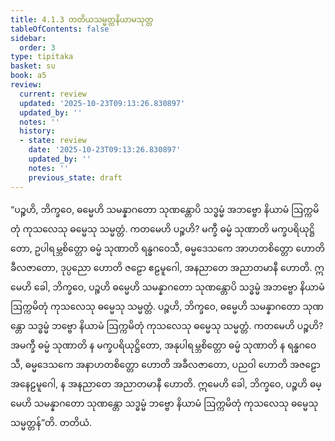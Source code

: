```yaml
---
title: 4.1.3 တတိယသမ္မတ္တနိယာမသုတ္တ
tableOfContents: false
sidebar:
  order: 3
type: tipitaka
basket: su
book: a5
review:
  current: review
  updated: '2025-10-23T09:13:26.830897'
  updated_by: ''
  notes: ''
  history:
  - state: review
    date: '2025-10-23T09:13:26.830897'
    updated_by: ''
    notes: ''
    previous_state: draft
---
```



<ReviewStatus review={frontmatter.review} showDetails={true} />

<HypothesisAnnotation frontmatter={frontmatter} />

<DynamicBreadcrumb />

<Division number="153" book="a5" e="ch" v="16" p="155">

<Paragraph number="880" book="a5">
“ပဉ္စဟိ, ဘိက္ခဝေ, ဓမ္မေဟိ သမန္နာဂတော သုဏန္တောပိ သဒ္ဓမ္မံ အဘဗ္ဗော နိယာမံ ဩက္ကမိတုံ ကုသလေသု ဓမ္မေသု သမ္မတ္တံ. ကတမေဟိ ပဉ္စဟိ? မက္ခီ ဓမ္မံ သုဏာတိ မက္ခပရိယုဋ္ဌိတော, ဥပါရမ္ဘစိတ္တော ဓမ္မံ သုဏာတိ ရန္ဓဂဝေသီ, ဓမ္မဒေသကေ အာဟတစိတ္တော ဟောတိ ခီလဇာတော, ဒုပ္ပညော ဟောတိ ဇဠော ဧဠမူဂေါ, အနညာတေ အညာတမာနီ ဟောတိ. ဣမေဟိ ခေါ, ဘိက္ခဝေ, ပဉ္စဟိ ဓမ္မေဟိ သမန္နာဂတော သုဏန္တောပိ သဒ္ဓမ္မံ အဘဗ္ဗော နိယာမံ ဩက္ကမိတုံ ကုသလေသု ဓမ္မေသု သမ္မတ္တံ.
</Paragraph>

<Paragraph number="881" book="a5">
ပဉ္စဟိ, ဘိက္ခဝေ, ဓမ္မေဟိ သမန္နာဂတော သုဏန္တော သဒ္ဓမ္မံ ဘဗ္ဗော နိယာမံ ဩက္ကမိတုံ ကုသလေသု ဓမ္မေသု သမ္မတ္တံ. ကတမေဟိ ပဉ္စဟိ? အမက္ခီ ဓမ္မံ သုဏာတိ န မက္ခပရိယုဋ္ဌိတော, အနုပါရမ္ဘစိတ္တော ဓမ္မံ သုဏာတိ န ရန္ဓဂဝေသီ, ဓမ္မဒေသကေ အနာဟတစိတ္တော ဟောတိ အခီလဇာတော, ပညဝါ ဟောတိ အဇဠော အနေဠမူဂေါ, န အနညာတေ အညာတမာနီ ဟောတိ. ဣမေဟိ ခေါ, ဘိက္ခဝေ, ပဉ္စဟိ ဓမ္မေဟိ သမန္နာဂတော သုဏန္တော သဒ္ဓမ္မံ ဘဗ္ဗော နိယာမံ ဩက္ကမိတုံ ကုသလေသု ဓမ္မေသု သမ္မတ္တန်”တိ.

</Paragraph>
</Division>

<Paragraph number="882" type="center" book="a5">
တတိယံ.
</Paragraph>